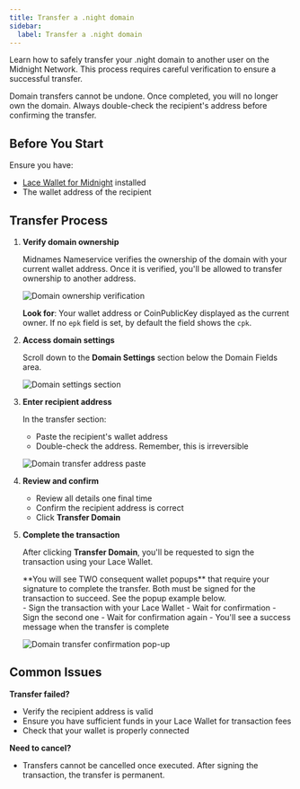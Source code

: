 ```yaml
---
title: Transfer a .night domain
sidebar:
  label: Transfer a .night domain
---
```



Learn how to safely transfer your .night domain to another user on the Midnight Network. This process requires careful verification to ensure a successful transfer.

<Aside type="danger" title="Important: Transfers are permanent">
  Domain transfers cannot be undone. Once completed, you will no longer own the
  domain. Always double-check the recipient's address before confirming the
  transfer.
</Aside>

## Before You Start

Ensure you have:

- <a href="https://docs.midnight.network/develop/tutorial/using/chrome-ext" target="_blank">Lace Wallet for Midnight</a> installed
- The wallet address of the recipient

## Transfer Process

<Steps>

1. **Verify domain ownership**

   Midnames Nameservice verifies the ownership of the domain with your current wallet address. Once it is verified, you'll be allowed to transfer ownership to another address.

   ![Domain ownership verification](../../../assets/domain_transfer/transfer-ownership.png)

   **Look for**: Your wallet address or CoinPublicKey displayed as the current owner. If no `epk` field is set, by default the field shows the `cpk`.

2. **Access domain settings**

   Scroll down to the **Domain Settings** section below the Domain Fields area.

   ![Domain settings section](../../../assets/domain_transfer/domain-setting-section.png)

3. **Enter recipient address**

   In the transfer section:

   - Paste the recipient's wallet address
   - Double-check the address. Remember, this is irreversible

    ![Domain transfer address paste](../../../assets/domain_transfer/domain-transfer-paste.png)


4. **Review and confirm**

   - Review all details one final time
   - Confirm the recipient address is correct
   - Click **Transfer Domain**

5. **Complete the transaction**

    After clicking **Transfer Domain**, you'll be requested to sign the transaction using your Lace Wallet. 
   <Aside type="note" title="Important: Two signatures required">
   **You will see TWO consequent wallet popups** that require your signature to complete the transfer. Both must be signed for the transaction to succeed. See the popup example below.
   </Aside>
   - Sign the transaction with your Lace Wallet
   - Wait for confirmation
   - Sign the second one
   - Wait for confirmation again
   - You'll see a success message when the transfer is complete

    ![Domain transfer confirmation pop-up](../../../assets/domain_transfer/domain-transfer-popup.png)
</Steps>

## Common Issues

**Transfer failed?**

- Verify the recipient address is valid
- Ensure you have sufficient funds in your Lace Wallet for transaction fees
- Check that your wallet is properly connected

**Need to cancel?**

- Transfers cannot be cancelled once executed. After signing the transaction, the transfer is permanent.
